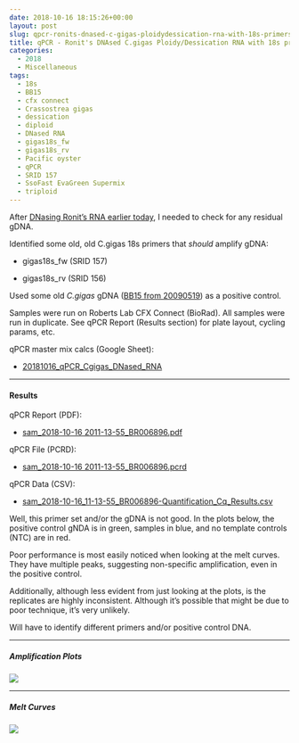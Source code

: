 ```yaml
---
date: 2018-10-16 18:15:26+00:00
layout: post
slug: qpcr-ronits-dnased-c-gigas-ploidydessication-rna-with-18s-primers
title: qPCR - Ronit's DNAsed C.gigas Ploidy/Dessication RNA with 18s primers
categories:
  - 2018
  - Miscellaneous
tags:
  - 18s
  - BB15
  - cfx connect
  - Crassostrea gigas
  - dessication
  - diploid
  - DNased RNA
  - gigas18s_fw
  - gigas18s_rv
  - Pacific oyster
  - qPCR
  - SRID 157
  - SsoFast EvaGreen Supermix
  - triploid
---
```


After [DNasing Ronit's RNA earlier today](2018-10-16-dnase-treatment-ronits-c-gigas-ploiyddessication-ctenidia-rna.html), I needed to check for any residual gDNA.

Identified some old, old C.gigas 18s primers that _should_ amplify gDNA:





  * gigas18s_fw (SRID 157)


  * gigas18s_rv (SRID 156)



Used some old _C.gigas_ gDNA ([BB15 from 20090519](https://robertslab.github.io/sams-notebook/2009/05/15/gdna-isolation-macs-bb-and-dh-site-samples.html)) as a positive control.

Samples were run on Roberts Lab CFX Connect (BioRad). All samples were run in duplicate. See qPCR Report (Results section) for plate layout, cycling params, etc.

qPCR master mix calcs (Google Sheet):





  * [20181016_qPCR_Cgigas_DNased_RNA](https://docs.google.com/spreadsheets/d/1YcL-h1g0ee8XOlO49H7WmSalqT0BCtreVR4WaxV8dxA/edit?usp=sharing)





* * *





#### Results



qPCR Report (PDF):





  * [sam_2018-10-16 2011-13-55_BR006896.pdf](https://owl.fish.washington.edu/Athaliana/qPCR_data/qPCR_reports/sam_2018-10-16%2011-13-55_BR006896.pdf)



qPCR File (PCRD):



  * [sam_2018-10-16 2011-13-55_BR006896.pcrd](https://owl.fish.washington.edu/scaphapoda/qPCR_data/cfx_connect_data/sam_2018-10-16%2011-13-55_BR006896.pcrd)



qPCR Data (CSV):



  * [sam_2018-10-16_11-13-55_BR006896-Quantification_Cq_Results.csv](https://owl.fish.washington.edu/Athaliana/qPCR_data/sam_2018-10-16_11-13-55_BR006896-Quantification_Cq_Results.csv)



Well, this primer set and/or the gDNA is not good. In the plots below, the positive control gNDA is in green, samples in blue, and no template controls (NTC) are in red.

Poor performance is most easily noticed when looking at the melt curves. They have multiple peaks, suggesting non-specific amplification, even in the positive control.

Additionally, although less evident from just looking at the plots, is the replicates are highly inconsistent. Although it's possible that might be due to poor technique, it's very unlikely.

Will have to identify different primers and/or positive control DNA.



* * *





##### Amplification Plots



![](https://owl.fish.washington.edu/Athaliana/qPCR_data/sam_20181016_111355_amp_plots.png)



* * *





##### Melt Curves



![](https://owl.fish.washington.edu/Athaliana/qPCR_data/sam_20181016_111355_melt_plots.png)
